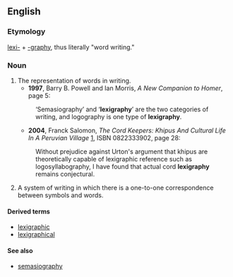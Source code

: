 ==English==

===Etymology===

[[lexi-]] + [[-graphy]], thus literally "word writing."

===Noun===
{{en-noun|-}}

# The representation of words in writing.
#*'''1997''', Barry B. Powell and Ian Morris, ''A New Companion to Homer'', page 5:
#: ‘Semasiography’ and ‘'''lexigraphy'''’ are the two categories of writing, and logography is one type of '''lexigraphy'''.
#*'''2004''', Franck Salomon, ''The Cord Keepers: Khipus And Cultural Life In A Peruvian Village'' [http://books.google.com/books?id=COVXXp3xwuIC], ISBN 0822333902, page 28:
#: Without prejudice against Urton's argument that khipus are theoretically capable of lexigraphic reference such as logosyllabography, I have found that actual cord '''lexigraphy''' remains conjectural.
# A system of writing in which there is a one-to-one correspondence between symbols and words.

====Derived terms====
*[[lexigraphic]]
*[[lexigraphical]]

====See also====
*[[semasiography]]
